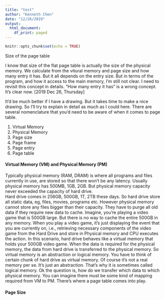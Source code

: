 ```yaml
---
title: "test"
author: "Kenneth Chen"
date: "12/26/2019"
output:
  html_document:
    df_print: paged
---
```


```r
knitr::opts_chunk$set(echo = TRUE)
```

Size of the page table 

I know that size of the flat page table is actually the size of the physical memory. We calculate from the vitural memory and page size and how many entry it has. But it all depends on the entry size. But in terms of the program, and how it access to the main memory, I'm still not clear. I need to revisit this concept in details. "How many entry it has" is a wrong concept. It's clear now. [2019 Dec 26, Thursday]  

It'd be much better if I have a drawing. But it takes time to make a nice drawing. So I'll try to explain in detail as much as I could here. There are several nomenclature that you'd need to be aware of when it comes to page table.  

1. Virtual Memory  
2. Physical Memory  
3. Page size  
4. Page frame  
5. Page entry  
6. Page table  

#### Virtual Memory (VM) and Physical Memory (PM)  

Typically physical memory (RAM, DRAM) is where all programs and files currently in use, are stored so that there won't be any latency. Usually physical memory has 500MB, 1GB, 2GB. But physical memory capacity never exceeded the capacity of hard drive.  
Hard drive comes in 256GB, 500GB, 1T, 2TB these days. So hard drive store all static data, eg, files, movies, programs etc. However physical memory cannot store any files bigger than their capacity. They have to purge all old data if they require new data to cache. Imagine, you're playing a video game that is 500GB large. But there is no way to cache the entire 500GB in any memory. When you play a video game, it's just displaying the event that you are currently on, i.e., retrieving necessary components of the video game from the Hard Drive and store in Physical memory and CPU executes the action. 
In this scenario, hard drive behaves like a virtual memory that holds your 500GB video game. When the data is required for the physical memory, the data from hard drive is transferred to the physical memory. So virtual memory is an abstraction or logical memory. You have to think of certain chunk of hard drive as virtual memory. Of course it's not a real memory per se. It's just an abstraction. That's why it is sometimes called logical memory. 
Ok the question is, how do we transfer which data to which physical memory. You can imagine there must be some kind of mapping required from VM to PM. There's where a page table comes into play. 

#### Page Size 
